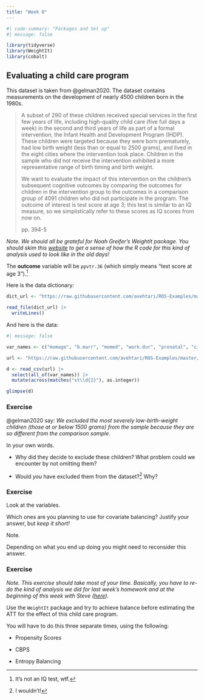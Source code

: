 ```yaml
---
title: "Week 8"
---
```


```r
#| code-summary: "Packages and Set up"
#| message: false

library(tidyverse)
library(WeightIt)
library(cobalt)

```

## Evaluating a child care program

This dataset is taken from @gelman2020. The dataset contains measurements on the development of nearly 4500 children born in the 1980s.

> A subset of 290 of these children received special services in the first few years of life, including high-quality child care (five full days a week) in the second and third years of life as part of a formal intervention, the Infant Health and Development Program (IHDP). These children were targeted because they were born prematurely, had low birth weight (less than or equal to 2500 grams), and lived in the eight cities where the intervention took place. Children in the sample who did not receive the intervention exhibited a more representative range of birth timing and birth weight.
>
> We want to evaluate the impact of this intervention on the children’s subsequent cognitive outcomes by comparing the outcomes for children in the intervention group to the outcomes in a comparison group of 4091 children who did not participate in the program. The outcome of interest is test score at age 3; this test is similar to an IQ measure, so we simplistically refer to these scores as IQ scores from now on.
>
> pp. 394-5

*Note. We should all be grateful for Noah Greifer's WeightIt package. You should skim this [website](https://avehtari.github.io/ROS-Examples/Childcare/childcare.html) to get a sense of how the R code for this kind of analysis used to look like in the old days!*

The **outcome** variable will be `ppvtr.36` (which simply means "test score at age 3").[^week08-1]

[^week08-1]: It's not an IQ test, wtf.

Here is the data dictionary:

```r
dict_url <- "https://raw.githubusercontent.com/avehtari/ROS-Examples/master/Childcare/data/datadict.txt"

read_file(dict_url) |> 
  writeLines()
```

And here is the data:

```r
#| message: false

var_names <- c("momage", "b.marr", "momed", "work.dur", "prenatal", "cig", "booze", "sex", "first", "bw", "bwg", "preterm", "black", "hispanic", "white", "lths", "hs", "ltcoll", "college", "dayskidh", "st5", "st9", "st12", "st25", "st36", "st42", "st48", "st53", "st99", "income", "treat", "ppvtr.36")

url <- "https://raw.githubusercontent.com/avehtari/ROS-Examples/master/Childcare/data/cc2.csv"

d <- read_csv(url) |> 
  select(all_of(var_names)) |> 
  mutate(across(matches("st\\d{2}"), as.integer))

glimpse(d)
```

### Exercise

@gelman2020 say: *We excluded the most severely low-birth-weight children (those at or below 1500 grams) from the sample because they are so different from the comparison sample.*

::: callout-note
In your own words.

-   Why did they decide to exclude these children? What problem could we encounter by not omitting them?

-   Would *you* have excluded them from the dataset?[^week08-2] Why?
:::

[^week08-2]: I wouldn't!

### Exercise

::: callout-note
Look at the variables.

Which ones are you planning to use for covariate balancing? Justify your answer, but *keep it short!*
:::

::: callout-tip
Note.

Depending on what you end up doing you might need to reconsider this answer.
:::

### Exercise

*Note. This exercise should take most of your time. Basically, you have to re-do the kind of analysis we did for last week's homework and at the beginning of this week with Steve ([here](https://github.com/vaiseys/soc-stats-2/blob/main/demos/week-08.R)).*

::: callout-note
Use the `WeightIt` package and try to achieve balance before estimating the ATT for the effect of this child care program.

You will have to do this three separate times, using the following:

-   Propensity Scores

-   CBPS

-   Entropy Balancing
:::
